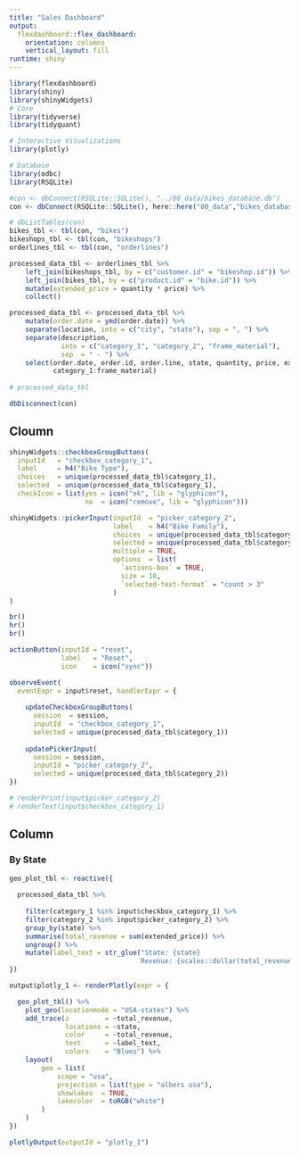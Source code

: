 ```yaml
---
title: "Sales Dashboard"
output: 
  flexdashboard::flex_dashboard:
    orientation: columns
    vertical_layout: fill
runtime: shiny
---
```


```r
library(flexdashboard)
library(shiny)
library(shinyWidgets)
# Core
library(tidyverse)
library(tidyquant)

# Interactive Visualizations
library(plotly)

# Database
library(odbc)
library(RSQLite)
```

```r
#con <- dbConnect(RSQLite::SQLite(), "../00_data/bikes_database.db")
con <- dbConnect(RSQLite::SQLite(), here::here("00_data","bikes_database.db"))

# dbListTables(con)
bikes_tbl <- tbl(con, "bikes")
bikeshops_tbl <- tbl(con, "bikeshops")
orderlines_tbl <- tbl(con, "orderlines")

processed_data_tbl <- orderlines_tbl %>%
    left_join(bikeshops_tbl, by = c("customer.id" = "bikeshop.id")) %>%
    left_join(bikes_tbl, by = c("product.id" = "bike.id")) %>%
    mutate(extended_price = quantity * price) %>%
    collect()

processed_data_tbl <- processed_data_tbl %>%    
    mutate(order.date = ymd(order.date)) %>%
    separate(location, into = c("city", "state"), sep = ", ") %>%
    separate(description, 
             into = c("category_1", "category_2", "frame_material"),
             sep  = " - ") %>% 
    select(order.date, order.id, order.line, state, quantity, price, extended_price,
           category_1:frame_material)
    
# processed_data_tbl

dbDisconnect(con)
```

Cloumn {.sidebar}
---------------------------------------------------------------

```r
shinyWidgets::checkboxGroupButtons(
  inputId   = "checkbox_category_1",
  label     = h4("Bike Type"),
  choices   = unique(processed_data_tbl$category_1),
  selected  = unique(processed_data_tbl$category_1),
  checkIcon = list(yes = icon("ok", lib = "glyphicon"),
                   no  = icon("remove", lib = "glyphicon")))

shinyWidgets::pickerInput(inputId  = "picker_category_2",
                          label    = h4("Bike Family"),
                          choices  = unique(processed_data_tbl$category_2),
                          selected = unique(processed_data_tbl$category_2),
                          multiple = TRUE,
                          options  = list(
                            `actions-box` = TRUE,
                            size = 10,
                            `selected-text-format` = "count > 3"
                          )
)

br()
hr()
br()

actionButton(inputId = "reset",
             label   = "Reset",
             icon    = icon("sync"))

observeEvent(
  eventExpr = input$reset, handlerExpr = {
               
    updateCheckboxGroupButtons(
      session  = session,
      inputId  = "checkbox_category_1",
      selected = unique(processed_data_tbl$category_1))
               
    updatePickerInput(
      session = session,
      inputId = "picker_category_2",
      selected = unique(processed_data_tbl$category_2))
})

# renderPrint(input$picker_category_2)
# renderText(input$checkbox_category_1)
```


Column {data-width=1000}
---------------------------------------------------------------

### By State

```r
geo_plot_tbl <- reactive({
  
  processed_data_tbl %>%
    
    filter(category_1 %in% input$checkbox_category_1) %>% 
    filter(category_2 %in% input$picker_category_2) %>% 
    group_by(state) %>%
    summarise(total_revenue = sum(extended_price)) %>%
    ungroup() %>%
    mutate(label_text = str_glue("State: {state}
                                 Revenue: {scales::dollar(total_revenue)}"))
})
```

```r
output$plotly_1 <- renderPlotly(expr = {

  geo_plot_tbl() %>%
    plot_geo(locationmode = "USA-states") %>%
    add_trace(z         = ~total_revenue, 
              locations = ~state, 
              color     = ~total_revenue,
              text      = ~label_text,
              colors    = "Blues") %>%
    layout(
        geo = list(
            scope = "usa",
            projection = list(type = "albers usa"),
            showlakes  = TRUE,
            lakecolor  = toRGB("white")
        )
    )
})  

plotlyOutput(outputId = "plotly_1")
```

